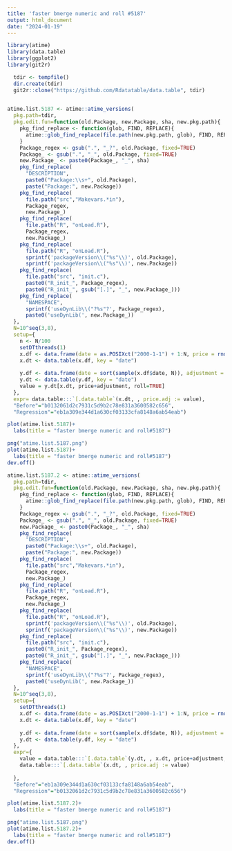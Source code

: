 ```yaml
---
title: 'faster bmerge numeric and roll #5187'
output: html_document
date: "2024-01-19"
---
```



```r

library(atime)
library(data.table)
library(ggplot2)
library(git2r)
```

```r
  tdir <- tempfile()
  dir.create(tdir)
  git2r::clone("https://github.com/Rdatatable/data.table", tdir)
  
```


```r
atime.list.5187 <- atime::atime_versions(
  pkg.path=tdir,
  pkg.edit.fun=function(old.Package, new.Package, sha, new.pkg.path){
    pkg_find_replace <- function(glob, FIND, REPLACE){
      atime::glob_find_replace(file.path(new.pkg.path, glob), FIND, REPLACE)
    }
    Package_regex <- gsub(".", "_?", old.Package, fixed=TRUE)
    Package_ <- gsub(".", "_", old.Package, fixed=TRUE)
    new.Package_ <- paste0(Package_, "_", sha)
    pkg_find_replace(
      "DESCRIPTION", 
      paste0("Package:\\s+", old.Package),
      paste("Package:", new.Package))
    pkg_find_replace(
      file.path("src","Makevars.*in"),
      Package_regex,
      new.Package_)
    pkg_find_replace(
      file.path("R", "onLoad.R"),
      Package_regex,
      new.Package_)
    pkg_find_replace(
      file.path("R", "onLoad.R"),
      sprintf('packageVersion\\("%s"\\)', old.Package),
      sprintf('packageVersion\\("%s"\\)', new.Package))
    pkg_find_replace(
      file.path("src", "init.c"),
      paste0("R_init_", Package_regex),
      paste0("R_init_", gsub("[.]", "_", new.Package_)))
    pkg_find_replace(
      "NAMESPACE",
      sprintf('useDynLib\\("?%s"?', Package_regex),
      paste0('useDynLib(', new.Package_))
  },
  N=10^seq(3,8),
  setup={ 
    n <- N/100
    setDTthreads(1)
    x.df <- data.frame(date = as.POSIXct("2000-1-1") + 1:N, price = rnorm(N))
    x.dt <- data.table(x.df, key = "date")
    
    y.df <- data.frame(date = sort(sample(x.df$date, N)), adjustment = runif(N))
    y.dt <- data.table(y.df, key = "date")
    value = y.dt[x.dt, price+adjustment, roll=TRUE]
  },
  expr= data.table:::`[.data.table`(x.dt, , price.adj := value),
  "Before"="b0132061d2c7931c5d9b2c78e831a3600582c656",
  "Regression"="eb1a309e344d1a630cf03133cfa8148a6ab54eab")
```



```r
plot(atime.list.5187)+
  labs(title = "faster bmerge numeric and roll#5187")

png("atime.list.5187.png")
plot(atime.list.5187)+
  labs(title = "faster bmerge numeric and roll#5187")
dev.off()
```






















```r

atime.list.5187.2 <- atime::atime_versions(
  pkg.path=tdir,
  pkg.edit.fun=function(old.Package, new.Package, sha, new.pkg.path){
    pkg_find_replace <- function(glob, FIND, REPLACE){
      atime::glob_find_replace(file.path(new.pkg.path, glob), FIND, REPLACE)
    }
    Package_regex <- gsub(".", "_?", old.Package, fixed=TRUE)
    Package_ <- gsub(".", "_", old.Package, fixed=TRUE)
    new.Package_ <- paste0(Package_, "_", sha)
    pkg_find_replace(
      "DESCRIPTION", 
      paste0("Package:\\s+", old.Package),
      paste("Package:", new.Package))
    pkg_find_replace(
      file.path("src","Makevars.*in"),
      Package_regex,
      new.Package_)
    pkg_find_replace(
      file.path("R", "onLoad.R"),
      Package_regex,
      new.Package_)
    pkg_find_replace(
      file.path("R", "onLoad.R"),
      sprintf('packageVersion\\("%s"\\)', old.Package),
      sprintf('packageVersion\\("%s"\\)', new.Package))
    pkg_find_replace(
      file.path("src", "init.c"),
      paste0("R_init_", Package_regex),
      paste0("R_init_", gsub("[.]", "_", new.Package_)))
    pkg_find_replace(
      "NAMESPACE",
      sprintf('useDynLib\\("?%s"?', Package_regex),
      paste0('useDynLib(', new.Package_))
  },
  N=10^seq(3,8),
  setup={ 
    setDTthreads(1)
    x.df <- data.frame(date = as.POSIXct("2000-1-1") + 1:N, price = rnorm(N))
    x.dt <- data.table(x.df, key = "date")
    
    y.df <- data.frame(date = sort(sample(x.df$date, N)), adjustment = runif(N))
    y.dt <- data.table(y.df, key = "date")
  },
  expr={
    value = data.table:::`[.data.table`(y.dt, , x.dt, price+adjustment, roll=TRUE)
    data.table:::`[.data.table`(x.dt, , price.adj := value)
    
  },
  "Before"="eb1a309e344d1a630cf03133cfa8148a6ab54eab",
  "Regression"="b0132061d2c7931c5d9b2c78e831a3600582c656")


```


```r
plot(atime.list.5187.2)+
  labs(title = "faster bmerge numeric and roll#5187")

png("atime.list.5187.png")
plot(atime.list.5187.2)+
  labs(title = "faster bmerge numeric and roll#5187")
dev.off()
```

